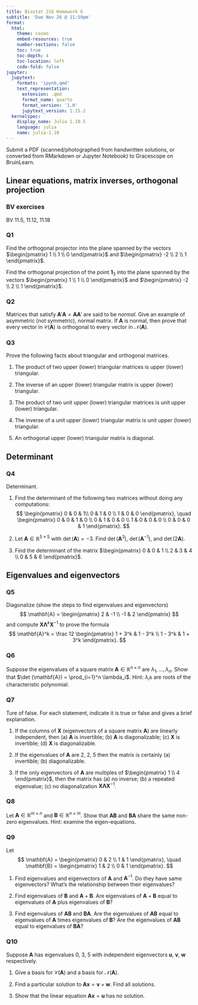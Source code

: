 ```yaml
---
title: Biostat 216 Homework 6
subtitle: 'Due Nov 26 @ 11:59pm'
format:
  html:
    theme: cosmo
    embed-resources: true
    number-sections: false
    toc: true
    toc-depth: 4
    toc-location: left
    code-fold: false
jupyter:
  jupytext:
    formats: 'ipynb,qmd'
    text_representation:
      extension: .qmd
      format_name: quarto
      format_version: '1.0'
      jupytext_version: 1.15.2
  kernelspec:
    display_name: Julia 1.10.5
    language: julia
    name: julia-1.10
---
```


Submit a PDF (scanned/photographed from handwritten solutions, or converted from RMarkdown or Jupyter Notebook) to Gracescope on BruinLearn.

## Linear equations, matrix inverses, orthogonal projection

### BV exercises

BV 11.5, 11.12, 11.18

### Q1 

Find the orthogonal projector into the plane spanned by the vectors $\begin{pmatrix} 1 \\ 1 \\ 0 \end{pmatrix}$ and $\begin{pmatrix} -2 \\ 2 \\ 1 \end{pmatrix}$.   

Find the orthogonal projection of the point $\mathbf{1}_3$ into the plane spanned by the vectors $\begin{pmatrix} 1 \\ 1 \\ 0 \end{pmatrix}$ and $\begin{pmatrix} -2 \\ 2 \\ 1 \end{pmatrix}$. 

### Q2

Matrices that satisfy $\mathbf{A}' \mathbf{A} = \mathbf{A} \mathbf{A}'$ are said to be _normal_. Give an example of asymmetric (not symmetric), normal matrix. If $\mathbf{A}$ is normal, then prove that every vector in $\mathcal{C}(\mathbf{A})$ is orthogonal to every vector in $\mathcal{N}(\mathbf{A})$. 

### Q3

Prove the following facts about triangular and orthogonal matrices.

1. The product of two upper (lower) triangular matrices is upper (lower) triangular.
    
2. The inverse of an upper (lower) triangular matrix is upper (lower) triangular.
    
3. The product of two unit upper (lower) triangular matrices is unit upper (lower) triangular.
    
4. The inverse of a unit upper (lower) triangular matrix is unit upper (lower) triangular.
    
5. An orthogonal upper (lower) triangular matrix is diagonal.

## Determinant

### Q4

Determinant.

1. Find the determinant of the following two matrices without doing any computations:
$$
\begin{pmatrix}
0 & 0 & 1\\
0 & 1 & 0 \\
1 & 0 & 0
\end{pmatrix}, \quad \begin{pmatrix}
0 & 0 & 1 & 0 \\
0 & 1 & 0 & 0 \\
1 & 0 & 0 & 0 \\
0 & 0 & 0 & 1
\end{pmatrix}.
$$  

2. Let $\mathbf{A} \in \mathbb{R}^{5 \times 5}$ with $\det(\mathbf{A}) = -3$. Find $\det(\mathbf{A}^3)$, $\det(\mathbf{A}^{-1})$, and $\det(2\mathbf{A})$.  
    
3. Find the determinant of the matrix
$\begin{pmatrix}
0 & 0 & 1 \\
2 & 3 & 4 \\
0 & 5 & 6
\end{pmatrix}$.

## Eigenvalues and eigenvectors

### Q5

Diagonalize (show the steps to find eigenvalues and eigenvectors)
$$
\mathbf{A} = \begin{pmatrix} 2 & -1 \\ -1 & 2 \end{pmatrix}
$$
and compute $\mathbf{X} \boldsymbol{\Lambda}^k \mathbf{X}^{-1}$ to prove the formula
$$
\mathbf{A}^k = \frac 12 \begin{pmatrix} 1 + 3^k & 1 - 3^k \\ 1 - 3^k & 1 + 3^k \end{pmatrix}.
$$

### Q6

Suppose the eigenvalues of a square matrix $\mathbf{A} \in \mathbb{R}^{n \times n}$ are $\lambda_1, \ldots, \lambda_n$. Show that $\det (\mathbf{A}) = \prod_{i=1}^n \lambda_i$. Hint: $\lambda_i$s are roots of the characteristic polynomial.

### Q7

Ture of false. For each statement, indicate it is true or false and gives a brief explanation.

1. If the columns of $\mathbf{X}$ (eigenvectors of a square matrix $\mathbf{A}$) are linearly independent, then (a) $\mathbf{A}$ is invertible; (b) $\mathbf{A}$ is diagonalizable; (c) $\mathbf{X}$ is invertible; (d) $\mathbf{X}$ is diagonalizable.
    
2. If the eigenvalues of $\mathbf{A}$ are 2, 2, 5 then the matrix is certainly (a) invertible; (b) diagonalizable. 
    
3. If the only eigenvectors of $\mathbf{A}$ are multiples of $\begin{pmatrix} 1 \\ 4 \end{pmatrix}$, then the matrix has (a) no inverse; (b) a repeated eigenvalue; (c) no diagonalization $\mathbf{X} \boldsymbol{\Lambda} \mathbf{X}^{-1}$. 

### Q8

Let $\mathbf{A} \in \mathbb{R}^{m \times n}$ and $\mathbf{B} \in \mathbb{R}^{n \times m}$. Show that $\mathbf{A} \mathbf{B}$ and $\mathbf{B} \mathbf{A}$ share the same non-zero eigenvalues. Hint: examine the eigen-equations.

### Q9

Let
$$
\mathbf{A} = \begin{pmatrix}
0 & 2 \\
1 & 1
\end{pmatrix}, \quad \mathbf{B} = \begin{pmatrix}
1 & 2 \\
0 & 1
\end{pmatrix}.
$$

1. Find eigenvalues and eigenvectors of $\mathbf{A}$ and $\mathbf{A}^{-1}$. Do they have same eigenvectors? What's the relationship between their eigenvalues?   

2. Find eigenvalues of $\mathbf{B}$ and $\mathbf{A} + \mathbf{B}$. Are eigenvalues of $\mathbf{A} + \mathbf{B}$ equal to eigenvalues of $\mathbf{A}$ plus eigenvalues of $\mathbf{B}$?   

3. Find eigenvalues of $\mathbf{A} \mathbf{B}$ and $\mathbf{B} \mathbf{A}$. Are the eigenvalues of $\mathbf{A} \mathbf{B}$ equal to eigenvalues of $\mathbf{A}$ times eigenvalues of $\mathbf{B}$? Are the eigenvalues of $\mathbf{A} \mathbf{B}$ equal to eigenvalues of $\mathbf{B} \mathbf{A}$?

### Q10

Suppose $\mathbf{A}$ has eigenvalues 0, 3, 5 with independent eigenvectors $\mathbf{u}$, $\mathbf{v}$, $\mathbf{w}$ respectively. 

1. Give a basis for $\mathcal{C}(\mathbf{A})$ and a basis for $\mathcal{N}(\mathbf{A})$.

2. Find a particular solution to $\mathbf{A} \mathbf{x} = \mathbf{v} + \mathbf{w}$. Find all solutions.  

3. Show that the linear equation $\mathbf{A} \mathbf{x} = \mathbf{u}$ has no solution. 
